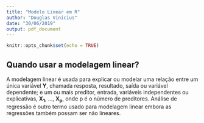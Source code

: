 ```yaml
---
title: "Modelo Linear em R"
author: "Douglas Vinícius"
date: "30/06/2019"
output: pdf_document
---
```


```r
knitr::opts_chunk$set(echo = TRUE)
```



## Quando usar a modelagem linear?

A modelagem linear é usada para explicar ou modelar uma relação entre um única variável **Y**, chamada resposta, resultado, saída ou variável dependente; e um ou mais preditor, entrada, variáveis independentes ou explicativas, **X<sub>1</sub>**, ..., **X<sub>p</sub>**, onde p é o número de preditores. Análise de regressão é outro termo usado para modelagem linear embora as regressões também possam ser não lineares.

